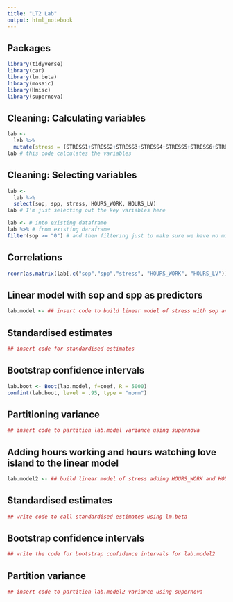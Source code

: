 ```yaml
---
title: "LT2 Lab"
output: html_notebook
---
```


## Packages

```r
library(tidyverse)
library(car)
library(lm.beta)
library(mosaic)
library(Hmisc)
library(supernova)
```

## Cleaning: Calculating variables

```r
lab <- 
  lab %>% 
  mutate(stress = (STRESS1+STRESS2+STRESS3+STRESS4+STRESS5+STRESS6+STRESS7)/7, sop = (SOP1+SOP2+SOP3+SOP4)/4, spp = (SPP1+SPP2+SPP3+SPP4)/4)
lab # this code calculates the variables
```

## Cleaning: Selecting variables

```r
lab <- 
  lab %>% 
  select(sop, spp, stress, HOURS_WORK, HOURS_LV)
lab # I'm just selecting out the key variables here

lab <- # into existing dataframe
lab %>% # from existing daraframe
filter(sop >= "0") # and then filtering just to make sure we have no missing values
```

## Correlations

```r
rcorr(as.matrix(lab[,c("sop","spp","stress", "HOURS_WORK", "HOURS_LV")], type="pearson"))
```

## Linear model with sop and spp as predictors

```r
lab.model <- ## insert code to build linear model of stress with sop and spp as predictors and save it as object lab.model 
```

## Standardised estimates

```r
## insert code for standardised estimates
```

## Bootstrap confidence intervals


```r
lab.boot <- Boot(lab.model, f=coef, R = 5000) 
confint(lab.boot, level = .95, type = "norm")
```

## Partitioning variance

```r
## insert code to partition lab.model variance using supernova
```


## Adding hours working and hours watching love island to the linear model

```r
lab.model2 <- ## build linear model of stress adding HOURS_WORK and HOURS_LV to sop and spp and save it as a new object called lab.model2
```

## Standardised estimates

```r
## write code to call standardised estimates using lm.beta
```

## Bootstrap confidence intervals

```r
## write the code for bootstrap confidence intervals for lab.model2
```

## Partition variance

```r
## insert code to partition lab.model2 variance using supernova
```

